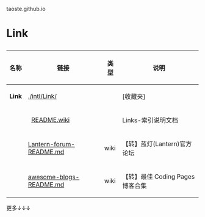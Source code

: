 taoste.github.io

<h1>Link</h1>

{|
! 名称 !! 链接 !! 类型 !! 说明
|-
| '''Link''' ||   [https://github.com/taoste/taoste.github.io/tree/master/intl/Link ./intl/Link/] ||  &nbsp;  || [收藏夹]
|-
|  &nbsp;  ||   [https://github.com/taoste/taoste.github.io/blob/master/intl/Link/README.wiki README.wiki] ||  &nbsp;  || Links-索引说明文档
|-
|  &nbsp; || [https://github.com/taoste/taoste.github.io/blob/master/intl/Link/Lantern-forum-README.md Lantern-forum-README.md] || wiki || 
【转】蓝灯(Lantern)官方论坛
|-
|  &nbsp; || [https://github.com/taoste/taoste.github.io/blob/master/intl/Link/awesome-blogs-README.md awesome-blogs-README.md] || wiki || 
【转】最佳 Coding Pages 博客合集

|}
更多↓↓↓
